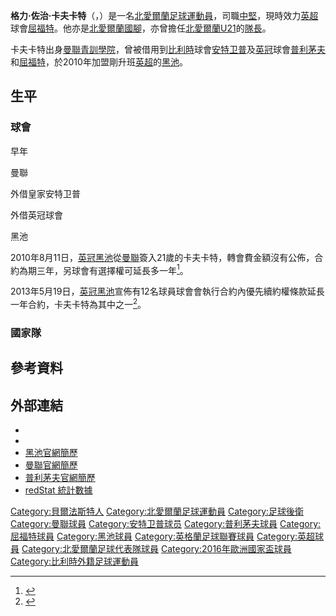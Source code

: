 {{noteTA|G1=足球|G2=英超|G3=MUFC|G4=FAcup
|T=zh-hans:克雷格·卡斯卡特; zh-hk:格力·卡夫卡特;
|1=zh-hans:克雷格; zh-hk:格力;
|2=zh-hans:卡斯卡特; zh-hk:卡夫卡特;
|3=zh-hans:乔治; zh-hk:佐治;
}}
{{Infobox Football biography 2
| playername     = 格力·卡夫卡特<br />''Craig Cathcart''
| image          = [[File:Craig_Cathcart,_CZE-NIR_2019-10-14_(4).jpg|250px]] 
| image_size = 250
| caption        = 2015年的卡夫卡特
| fullname       = Craig George Cathcart
| dateofbirth    = {{birth date and age|1989|2|6|df=y}}
| cityofbirth    = [[貝爾法斯特|貝爾法斯特]]
| countryofbirth = {{NIR}}
| height         = {{height|m=1.88}} <ref>{{cite web | language = en | url = http://www.premierleague.com/page/PlayerProfile/0,,12306~39560,00.html | title = Premier League Player Profile | accessdate = 2011-03-15 | publisher = [[英格兰足球超级联赛|''premierleague.com'']] | archive-date = 2010-08-19 | archive-url = https://web.archive.org/web/20100819060353/http://www.premierleague.com/page/PlayerProfile/0,,12306~39560,00.html | dead-url = no }}</ref>
| position       = [[後衛_(足球)#中堅|中堅]]
| currentclub    = [[沃特福德足球俱乐部|-{zh-hans:沃特福德; zh-hk:屈福特;}-]]
| clubnumber     = 15
| youthyears1    = 1999−2003 
| youthclubs1    = Carnmoney Colts
| youthyears2    = 2003−2005 
| youthclubs2    = St Andrew's Boys' Club
| youthyears3    = 2005−2007 
| youthclubs3    = [[曼聯預備隊及青訓學院|曼聯]]
| years1         = 2007−2010 
| clubs1         = [[曼徹斯特聯足球俱樂部|曼聯]]      
| caps1          = 0  
| goals1         = 0
| years2         = 2007      
| clubs2         = → [[皇家安特卫普足球俱乐部|皇家安特卫普]]    
| caps2          = 13 
| goals2         = 2
| years3         = 2008−2009 
| clubs3         = → [[普利茅斯足球俱乐部|普利茅夫]] 
| caps3          = 31 
| goals3         = 1
| years4         = 2009      
| clubs4         = → [[沃特福德足球俱乐部|屈福特]] 
| caps4          = 12 
| goals4         = 0
| years5         = 2010−2014
| clubs5         = [[黑池足球會|黑池]]             
| caps5          = 112
| goals5         = 3
| years6         = 2014−
| clubs6         = [[沃特福德足球俱乐部|屈福特]]             
| caps6          = 171
| goals6         = 8
| nationalyears1 = 2006−2009 
| nationalteam1  = [[北愛爾蘭21歲以下足球代表隊|北愛爾蘭U21]] 
| nationalcaps1  = 15 
| nationalgoals1 = 0
| nationalyears2 = 2010− 
| nationalteam2  = [[北愛爾蘭足球代表隊|北愛爾蘭]] 
| nationalcaps2  = 58 
| nationalgoals2 = 2
| club-update         = 2021年2月27日
| nationalteam-update = 2021年3月25日
}}
'''格力·佐治·卡夫卡特'''（{{lang-en|Craig George Cathcart}}，{{bd|1989年|2月6日|catIdx=Cathcart, Craig}}）是一名[[北愛爾蘭|北愛爾蘭]][[足球|足球]][[運動員|運動員]]，司職[[後衛_(足球)#中堅|中堅]]，現時效力[[英超|英超]]球會[[沃特福德足球俱乐部|屈福特]]。他亦是[[北愛爾蘭足球代表隊|北愛爾蘭國腳]]，亦曾擔任[[北愛爾蘭21歲以下足球代表隊|北愛爾蘭U21]]的[[隊長_(足球)|隊長]]。

卡夫卡特出身[[曼聯預備隊及青訓學院|曼聯青訓學院]]，曾被借用到[[比利時|比利時]]球會[[皇家安特卫普足球俱乐部|安特卫普]]及[[英冠|英冠]]球會[[普利茅斯足球俱乐部|普利茅夫]]和[[沃特福德足球俱乐部|屈福特]]，於2010年加盟剛升班[[英超|英超]]的[[黑池足球會|黑池]]。

==生平==
===球會===
;早年

;曼聯

;外借皇家安特卫普

;外借英冠球會

;黑池
2010年8月11日，[[英冠|英冠]][[黑池足球會|黑池]]從[[曼徹斯特聯足球俱樂部|曼聯]]簽入21歲的卡夫卡特，轉會費金額沒有公佈，合約為期三年，另球會有選擇權可延長多一年<ref>{{cite news |language=en |url=http://www.goal.com/en-gb/news/2896/premier-league/2010/08/11/2065494/blackpool-sign-craig-cathcart-from-manchester-united-plus |title=Blackpool sign Craig Cathcart from Manchester United plus Ludovic Sylvestre, Elliot Grandin & Malaury Martin from Europe |publisher=''Goal.com'' |date=2010-08-11 |accessdate=2013-10-25 |archive-date=2019-12-06 |archive-url=https://web.archive.org/web/20191206002051/https://www.goal.com/en-gb/news/2896/premier-league/2010/08/11/2065494/blackpool-sign-craig-cathcart-from-manchester-united-plus |dead-url=no }}</ref>。

2013年5月19日，[[英冠|英冠]][[黑池足球會|黑池]]宣佈有12名球員球會會執行合約內優先續約權條款延長一年合約，卡夫卡特為其中之一<ref>{{cite news |language=en |url=http://www.bbc.co.uk/sport/0/football/22465800 |title=Thomas Ince & Matt Phillips: Blackpool take up one-year options |publisher=''[[BBC_Sport|BBC Sport]]'' |date=2013-05-19 |accessdate=2013-10-25 |archive-date=2013-10-17 |archive-url=https://web.archive.org/web/20131017023721/http://www.bbc.co.uk/sport/0/football/22465800 |dead-url=no }}</ref>。

===國家隊===

==參考資料==
{{reflist|2}}

==外部連結==
*{{soccerway}}
*{{soccerbase|id=46376|name=格力·卡夫卡特}}
*[https://web.archive.org/web/20110224200434/http://www.blackpoolfc.co.uk/page/ProfilesDetail/0,,10432~39560,00.html 黑池官網簡歷]
*[http://www.manutd.com/default.sps?pagegid={FE60904B-C2A8-4E60-9B05-700DBBC29BBC}&section=playerProfile&teamid=458&bioid=91980 曼聯官網簡歷] {{Wayback|url=http://www.manutd.com/default.sps?pagegid=%7BFE60904B-C2A8-4E60-9B05-700DBBC29BBC%7D&section=playerProfile&teamid=458&bioid=91980 |date=20170114121338 }}
*[https://web.archive.org/web/20080909083924/http://www.pafc.premiumtv.co.uk/page/ProfilesDetail/0,,10364~39560,00.html 普利茅夫官網簡歷]
*[http://home.no.net/olavree/?PlayerNo=1247 redStat 統計數據]

{{屈福特球員名單}}
{{2016年歐洲國家盃北愛爾蘭參賽名單}}

{{DEFAULTSORT:Cathcart, Craig}}
[[Category:貝爾法斯特人|Category:貝爾法斯特人]]
[[Category:北愛爾蘭足球運動員|Category:北愛爾蘭足球運動員]]
[[Category:足球後衛|Category:足球後衛]]
[[Category:曼聯球員|Category:曼聯球員]]
[[Category:安特卫普球员|Category:安特卫普球员]]
[[Category:普利茅夫球員|Category:普利茅夫球員]]
[[Category:屈福特球員|Category:屈福特球員]]
[[Category:黑池球員|Category:黑池球員]]
[[Category:英格蘭足球聯賽球員|Category:英格蘭足球聯賽球員]]
[[Category:英超球員|Category:英超球員]]
[[Category:北愛爾蘭足球代表隊球員|Category:北愛爾蘭足球代表隊球員]]
[[Category:2016年歐洲國家盃球員|Category:2016年歐洲國家盃球員]]
[[Category:比利時外籍足球運動員|Category:比利時外籍足球運動員]]